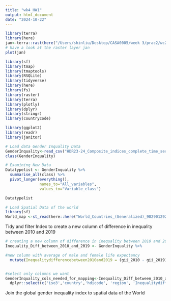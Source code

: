 ```yaml
---
title: "wk4_HW1"
output: html_document
date: "2024-10-22"
---
```

```r
library(terra)
library(here)
jan<-terra::rast(here("/Users/shinliu/Desktop/CASA0005/week 3/prac2/wc2.1_5m_tavg","wc2.1_5m_tavg_01.tif"))
# have a look at the raster layer jan
plot(jan)
```
```r
library(sf)
library(tmap) 
library(tmaptools)
library(RSQLite)
library(tidyverse)
library(here)
library(fs)
library(raster)
library(terra)
library(plotly)
library(dplyr)
library(stringr)
library(countrycode)

library(ggplot2)
library(readr)
library(janitor)

```

```r
# Load data Gender Inquality Data
GenderInquality<-read_csv("HDR23-24_Composite_indices_complete_time_series.csv")
class(GenderInquality)

# Examining New Data
Datatypelist <- GenderInquality %>% 
  summarise_all(class) %>%
  pivot_longer(everything(), 
               names_to="All_variables", 
               values_to="Variable_class")

Datatypelist


```

```r
# Load Spatial Data of the world
library(sf)
World_map <-st_read(here::here("World_Countries_(Generalized)_9029012925078512962.geojson"))
```

Tidy and filter Index to create a new column of difference in inequality between 2010 and 2019
```r
# creating a new column of difference in inequality between 2010 and 2019
Inequality_Diff_between_2010_and_2019 <- GenderInquality %>%
```


```r
#new column with average of male and female life expectancy
  mutate(Inequalitydifferencebetween2010and2019 = (gii_2010 - gii_2019))


#select only columns we want
GenderInquality_cols_needed_for_mapping<-Inequality_Diff_between_2010_and_2019 %>%
  dplyr::select(c('iso3','country','hdicode', 'region', 'Inequalitydifferencebetween2010and2019'))

```


Join the global gender inequality index to spatial data of the World
```r

```